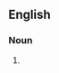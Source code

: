 {{also|Achilles heel}}

==English==

===Noun===
{{en-noun|head=[[Achilles]]' [[heel]]}}
# {{alternative spelling of|Achilles heel|lang=en}}